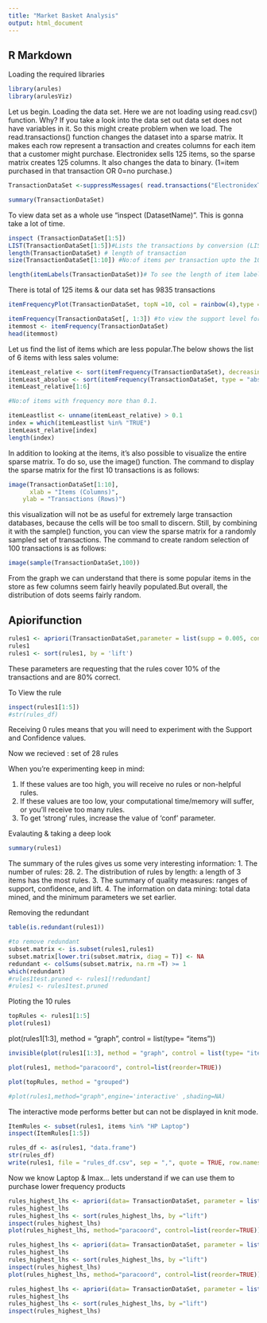 ```yaml
---
title: "Market Basket Analysis"
output: html_document
---
```


## R Markdown

Loading the required libraries 

```r
library(arules)
library(arulesViz)
```


Let us begin. Loading the data set. Here we are not loading using read.csv() function. Why? If you take a look into the data set out data set does not have variables in it. So this might create problem when we load. The read.transactions() function changes the dataset into a sparse matrix. It makes each row represent a transaction and creates columns for each item that a customer might purchase. Electronidex sells 125 items, so the sparse matrix creates 125 columns. It also changes the data to binary. (1=item purchased in that transaction OR 0=no purchase.)

```r
TransactionDataSet <-suppressMessages( read.transactions("ElectronidexTransactions2017.csv",format = c( "basket"),header = FALSE, sep = ",",cols = NULL, rm.duplicates = FALSE, quote = "\"'", skip = 0,encoding = "unknown"))

summary(TransactionDataSet)

```

To view data set as a whole use "inspect (DatasetName)". This is gonna take a lot of time. 

```r
inspect (TransactionDataSet[1:5])
LIST(TransactionDataSet[1:5])#Lists the transactions by conversion (LIST must be capitalized)
length(TransactionDataSet) # length of transaction
size(TransactionDataSet[1:10]) #No:of items per transaction upto the 10th row

length(itemLabels(TransactionDataSet))# To see the length of item labels.. or lets say the list od label
```
There is total of 125 items & our data set has 9835 transactions

```r
itemFrequencyPlot(TransactionDataSet, topN =10, col = rainbow(4),type = "relative")

```

```r
itemFrequency(TransactionDataSet[, 1:3]) #to view the support level for the first three items in the TransactionDataSet data: 
itemmost <- itemFrequency(TransactionDataSet)
head(itemmost)
```

Let us find the list of items which are less popular.The below shows the list of 6 items with less sales volume:
```r
itemLeast_relative <- sort(itemFrequency(TransactionDataSet), decreasing = FALSE)
itemLeast_absolue <- sort(itemFrequency(TransactionDataSet, type = "absolute"), decreasing = FALSE)
itemLeast_relative[1:6]
```
```r
#No:of items with frequency more than 0.1.

itemLeastlist <- unname(itemLeast_relative) > 0.1
index = which(itemLeastlist %in% "TRUE")
itemLeast_relative[index]
length(index)
```


In addition to looking at the items, it’s also possible to visualize the entire sparse matrix. To do so, use the image() function. The command to display the sparse matrix for the first 10 transactions is as follows:
```r
image(TransactionDataSet[1:10],
      xlab = "Items (Columns)", 
    ylab = "Transactions (Rows)")
```

this visualization will not be as useful for extremely large transaction databases, because the cells will be too small to discern. Still, by combining it with the sample() function, you can view the sparse matrix for a randomly sampled set of transactions. The command to create random selection of 100 transactions is as follows:
```r
image(sample(TransactionDataSet,100))
```

From the graph we can understand that there is some popular items in the store as few columns seem fairly heavily populated.But overall, the distribution of dots seems fairly random.

## Apiorifunction
```r
rules1 <- apriori(TransactionDataSet,parameter = list(supp = 0.005, conf =0.6,minlen = 1,maxlen=10,target = "rules"))
rules1
rules1 <- sort(rules1, by = 'lift')
```

These parameters are requesting that the rules cover 10% of the transactions and are 80% correct.

To View the rule

```r
inspect(rules1[1:5])
#str(rules_df)
```

Receiving 0 rules means that you will need to experiment with the Support and Confidence values. 

Now we recieved : set of 28 rules 

When you're experimenting keep in mind:

1. If these values are too high, you will receive no rules or non-helpful rules.
2. If these values are too low, your computational time/memory will suffer, or you'll receive too many rules. 
3. To get ‘strong' rules, increase the value of ‘conf’ parameter.

Evalauting & taking a deep look
```r
summary(rules1)
```
The summary of the rules gives us some very interesting information:
1. The number of rules: 28.
2. The distribution of rules by length: a length of 3 items has the most rules.
3. The summary of quality measures: ranges of support, confidence, and lift.
4. The information on data mining: total data mined, and the minimum parameters we set earlier.

Removing the redundant

```r
table(is.redundant(rules1))

```
```r
#to remove redundant 
subset.matrix <- is.subset(rules1,rules1)
subset.matrix[lower.tri(subset.matrix, diag = T)] <- NA
redundant <- colSums(subset.matrix, na.rm =T) >= 1
which(redundant)
#rules1test.pruned <- rules1[!redundant]
#rules1 <- rules1test.pruned
```

Ploting the 10 rules
```r
topRules <- rules1[1:5]
plot(rules1)
```

plot(rules1[1:3], method = "graph", control = list(type= "items"))

```r
invisible(plot(rules1[1:3], method = "graph", control = list(type= "items")))
```
```r
plot(rules1, method="paracoord", control=list(reorder=TRUE))
```
```r
plot(topRules, method = "grouped")
```
```r
#plot(rules1,method="graph",engine='interactive' ,shading=NA)
```
The interactive mode performs better but can not be displayed in knit mode.

```r
ItemRules <- subset(rules1, items %in% "HP Laptop")
inspect(ItemRules[1:5])
```


```r
rules_df <- as(rules1, "data.frame")
str(rules_df)
write(rules1, file = "rules_df.csv", sep = ",", quote = TRUE, row.names = FALSE)
```

Now we know Laptop & Imax...
lets understand if we can use them to purchase lower frequency products 
```r
rules_highest_lhs <- apriori(data= TransactionDataSet, parameter = list(supp = 0.01, conf=0.2),appearance = list(default = "rhs", lhs = "iMac"))
rules_highest_lhs
rules_highest_lhs <- sort(rules_highest_lhs, by ="lift")
inspect(rules_highest_lhs)
plot(rules_highest_lhs, method="paracoord", control=list(reorder=TRUE))
```
```r
rules_highest_lhs <- apriori(data= TransactionDataSet, parameter = list(supp = 0.03, conf=0.2),appearance = list(default = "rhs", lhs = "HP Laptop"))
rules_highest_lhs
rules_highest_lhs <- sort(rules_highest_lhs, by ="lift")
inspect(rules_highest_lhs)
plot(rules_highest_lhs, method="paracoord", control=list(reorder=TRUE))
```


```r
rules_highest_lhs <- apriori(data= TransactionDataSet, parameter = list(supp = 0.03, conf=0.2),appearance = list(default = "rhs", lhs = "Dell Wired Keyboard"))
rules_highest_lhs
rules_highest_lhs <- sort(rules_highest_lhs, by ="lift")
inspect(rules_highest_lhs)
```

